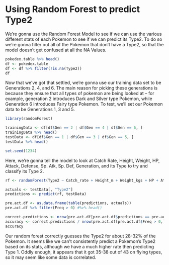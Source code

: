 # Using Random Forest to predict Type2

We're gonna use the Random Forest Model to see if we can use the various different stats of each Pokemon to see if we can predict its Type2. To do so we're gonna filter out all of the Pokemon that don't have a Type2, so that the model doesn't get confused at all the NA Values. 

```{r}
pokedex.table %>% head()
df <- pokedex.table
df <- df %>% filter(!is.na(Type2))
df
```

Now that we've got that settled, we're gonna use our training data set to be Generations 2, 4, and 6. The main reason for picking these generations is because they ensure that all types of pokemon are being looked at -- for example, generation 2 introduces Dark and Silver type Pokemon, while Generation 6 introduces Fairy type Pokemon. To test, we'll set our Pokemon data to be Generations 1, 3 and 5. 
```{r}
library(randomForest)

trainingData <- df[df$Gen == 2 | df$Gen == 4 | df$Gen == 6, ]
trainingData %>% head()
testData <- df[df$Gen == 1 | df$Gen == 3 | df$Gen == 5, ]
testData %>% head()

set.seed(1234)
```
Here, we're gonna tell the model to look at Catch Rate, Height, Weight, HP, Attack, Defense, Sp. Atk, Sp. Def, Generation, and its Type to try and classify its Type 2. 
```{r}
rf <- randomForest(Type2 ~ Catch_rate + Height_m + Weight_kgs + HP + Attack + Defense + Sp.Atk+ Sp.Def + Speed + Gen + Type1, importance = TRUE, mtry=1, data = trainingData, na.action=na.exclude)

actuals <- testData[, "Type2"]
predictions <- predict(rf, testData)

pre.act.df <- as.data.frame(table(predictions, actuals))
pre.act.df %>% filter(Freq > 0) #%>% head()

correct.predictions <- nrow(pre.act.df[pre.act.df$predictions == pre.act.df$actuals,])
accuracy <- correct.predictions / nrow(pre.act.df[pre.act.df$Freq > 0,])
accuracy
```


Our random forest correctly guesses the Type2 for about 28-32% of the Pokemon. It seems like we can't consistently predict a Pokemon's Type2 based on its stats, although we have a much higher rate then predicting Type 1. Oddly enough, it appears that it got 35-38 out of 43 on flying types, so it may seem like some data is correlated.

